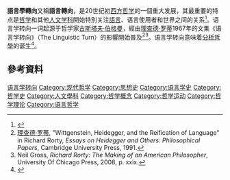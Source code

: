'''語言學轉向'''又稱'''語言轉向'''，是20世纪初[[西方哲学|西方哲学]]的一個重大发展，其最重要的特点是[[哲学|哲学]]和其他[[人文学科|人文学科]]開始特別关注[[語言|語言]]、语言使用者和世界之间的关系<ref>{{Cite encyclopedia|url=https://www.britannica.com/topic/philosophy-of-language|title=Philosophy of language|encyclopedia=Encyclopedia Britannica|access-date=2018-11-14|language=en|archive-date=2021-05-13|archive-url=https://web.archive.org/web/20210513032602/https://www.britannica.com/topic/philosophy-of-language|dead-url=no}}</ref>。语言学转向一词起源于哲学家[[古斯塔夫·伯格曼|古斯塔夫·伯格曼]]，經由[[理查德·罗蒂|理查德·罗蒂]]1967年的文集《语言学转向》（The Linguistic Turn）的影響開始普及<ref>[[理查德·罗蒂|理查德·罗蒂]], "Wittgenstein, Heidegger, and the Reification of Language" in Richard Rorty, ''Essays on Heidegger and Others: Philosophical Papers'', Cambridge University Press, 1991.</ref><ref>Neil Gross, ''Richard Rorty: The Making of an American Philosopher'', University Of Chicago Press, 2008, p. xxix.</ref>。语言学转向意味着[[分析哲學|分析哲學]]的诞生<ref name=":0">{{Cite book|title=Origins of analytical philosophy|last=Dummett|first=Michael A.|publisher=Harvard University Press|year=1994|isbn=0674644735|location=Cambridge. Mass.|pages=5|oclc=38153975}}</ref>。

== 參考資料 ==
{{Reflist|2}}
[[Category:语言学转向|]]
[[Category:现代哲学|Category:现代哲学]]
[[Category:思想史|Category:思想史]]
[[Category:语言学史|Category:语言学史]]
[[Category:哲学史|Category:哲学史]]
[[Category:人文學科|Category:人文學科]]
[[Category:哲学概念|Category:哲学概念]]
[[Category:哲学运动|Category:哲学运动]]
[[Category:哲学理论|Category:哲学理论]]
[[Category:语言哲学|Category:语言哲学]]